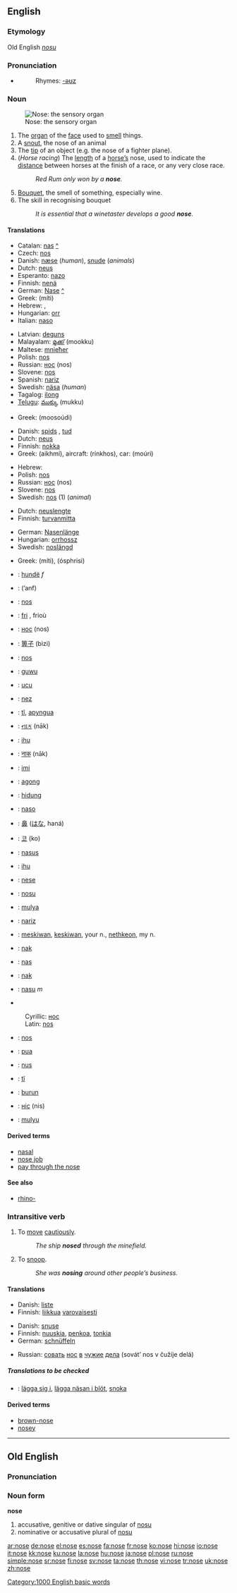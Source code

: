 {{wikipedia}}
==English==

===Etymology===
Old English ''[[nosu]]''

===Pronunciation===
*{{audio|en-us-nose.ogg|Audio (US)}}
*:Rhymes: [[Rhymes:English:-əʊz|-əʊz]]

===Noun===
{{en-noun}}
[[Image:Neus1.jpg|thumb|Nose: the sensory organ]]

# The [[organ]] of the [[face]] used to [[smell]] things.
# A [[snout]], the nose of an animal
# The [[tip]] of an object (e.g. the nose of a fighter plane).
# (''Horse racing'') The [[length]] of a [[horse|horse’s]] nose, used to indicate the [[distance]] between horses at the finish of a race, or any very close race.
#:''Red Rum only won by a '''nose'''.''
# [[Bouquet]], the smell of something, especially wine.
# The skill in recognising bouquet
#:''It is essential that a winetaster develops a good '''nose'''.''

====Translations====
{{trans-top|The organ of the face used to smell things}}
*Catalan: [[nas]] {{m}} [[:ca:nas|^]]
*Czech: [[nos#Czech|nos]] {{m}}
*Danish: [[næse]] {{c}} (''human''), [[snude]] {{c}} (''animals'')
*Dutch: [[neus]] {{m}}
*Esperanto: [[nazo]]
*Finnish: [[nenä]]
*German: [[Nase]] {{f}} [[:de:Nase|^]]
*Greek: {{t|el|μύτη|f|s}} (míti)
*Hebrew: {{he-translation|אף|af}} {{m}}, {{he-translation|חוטם|khótem}} {{m}}
*Hungarian: [[orr]]
*Italian: [[naso]] {{m}}
{{trans-mid}}
*Latvian: [[deguns]] {{m}}
*Malayalam: [[മൂക്ക്]] (mookku)
*Maltese: [[mnieħer]] {{m}}
*Polish: [[nos#Polish|nos]] {{m}}
*Russian: [[нос#Russian|нос]] (nos) {{m}}
*Slovene: [[nos#Slovene|nos]] {{m}}
*Spanish: [[nariz]] {{f}}
*Swedish: [[näsa]] (''human'') {{c}}
*Tagalog: [[ilong]]
*[[Telugu]]: [[ముక్కు]] (mukku)
{{trans-bottom}}

{{trans-top|snout, nose of an animal}}
*Greek: {{t-|el|μουσούδι|n|s}} (moosoúdi)
{{trans-mid}}
{{trans-bottom}}

{{trans-top|The tip of an object}}
*Danish: [[spids]] {{c}}, [[tud]] {{c}}
*Dutch: [[neus]] {{m}}
*Finnish: [[nokka]]
*Greek: {{t-|el|αιχμή|f|s}} (aikhmí), aircraft: {{t-|el|ρύγχος|n|s}} (rínkhos), car: {{t-|el|μούρη|f|s}} (moúri)
{{trans-mid}}
*Hebrew: {{he-translation|חרטום|khartóm}} {{m}}
*Polish: [[nos#Polish|nos]] {{m}}
*Russian: [[нос#Russian|нос]] (nos) {{m}}
*Slovene: [[nos#Slovene|nos]] {{m}}
*Swedish: [[nos#Swedish|nos]] {{c}} (1) (''animal'')
{{trans-bottom}}

{{trans-top|The length of a horse’s nose}}
*Dutch: [[neuslengte]] {{f}}
*Finnish: [[turvanmitta]]
{{trans-mid}}
*German: [[Nasenlänge]] {{f}}
*Hungarian: [[orrhossz]]
*Swedish: [[noslängd]] {{c}}
{{trans-bottom}}

{{trans-top|the skill in recognising bouquet}}
*Greek: {{t|el|μύτη|f|s}} (míti), {{t|el|όσφρηση|f|s}} (ósphrisi)
{{trans-mid}}
{{trans-bottom}}

{{checktrans}}
{{trans-top|Translations to be categorised}}
*{{ttbc|Albanian}}: [[hundë]] ''f''
*{{ttbc|Arabic}}: {{ARchar|[[انف|أنف]]}} (’anf) {{f}}
*{{ttbc|Bosnian}}: [[nos#Bosnian|nos]] {{m}}
*{{ttbc|Breton}}: [[fri]] {{m}}, frioù {{p}}
*{{ttbc|Bulgarian}}: [[нос#Bulgarian|нос]] (nos) {{m}}
*{{ttbc|Chinese}}: [[箅子]] (bìzi)
*{{ttbc|Croatian}}: [[nos#Croatian|nos]] {{m}}
*{{ttbc|Dyirbal}}: [[guwu]]
*{{ttbc|Fijian}}: [[ucu]]
*{{ttbc|French}}: [[nez]] {{m}}
*{{ttbc|Guarani}}: [[tĩ]], [[apyngua]]
*{{ttbc|Gujarati}}: [[નાક]] (nāk)
*{{ttbc|Hawaiian}}: [[ihu]]
*{{ttbc|Hindi}}: [[नाक]] (nāk)
*{{ttbc|Igbo}}: [[imi]]
*{{ttbc|Ilocano}}: [[agong]]
*{{ttbc|Indonesian}}: [[hidung]]
*{{ttbc|Interlingua}}: [[naso]]
{{trans-mid}}
*{{ttbc|Japanese}}: [[鼻]] ([[はな]], haná)
*{{ttbc|Korean}}: [[코]] (ko)
*{{ttbc|Latin}}: [[nasus]] {{m}}
*{{ttbc|Maori}}: [[ihu]]
*{{ttbc|Norwegian}}: [[nese]]
*{{ttbc|Old English}}: [[nosu]] {{f}}
*{{ttbc|Pitjantjatjara}}: [[mulya]]
*{{ttbc|Portuguese}}: [[nariz]] {{m}}
*{{ttbc|Powhatan}}: [[meskiwan]], [[keskiwan]], your n., [[nethkeon]], my n.
*{{ttbc|Rohingya}}: [[nak]]
*{{ttbc|Romanian}}: [[nas]] {{n}}
*{{ttbc|Romany}}: [[nak]]
*{{ttbc|Sardinian}}: [[nasu]] ''m''
*{{ttbc|Serbian}}
:Cyrillic: [[нос#Serbian|нос]] {{m}}
:Latin: [[nos#Serbian|nos]] {{m}}
*{{ttbc|Slovak}}: [[nos#Slovak|nos]] {{m}}
*{{ttbc|Swahili}}: [[pua]]
*{{ttbc|Tok Pisin}}: [[nus]]
*{{ttbc|Tupinambá}}: [[tĩ]]
*{{ttbc|Turkish}}: [[burun]]
*{{ttbc|Ukrainian}}: [[ніс]] (nis) {{m}}
*{{ttbc|Warlpiri}}: [[mulyu]]
{{trans-bottom}}

====Derived terms====
*[[nasal]]
*[[nose job]]
*[[pay through the nose]]

====See also====
* [[rhino-]]

===Intransitive verb===
{{en-verb|nos|ing}}

# To [[move]] [[cautiously]].
#:''The ship '''nosed''' through the minefield.''
# To [[snoop]].
#:''She was '''nosing''' around other people’s business.''

====Translations====
{{trans-top|To move cautiously}}
*Danish: [[liste]]
*Finnish: [[liikkua]] [[varovaisesti]]
{{trans-mid}}
{{trans-bottom}}

{{trans-top|To snoop}}
*Danish: [[snuse]]
*Finnish: [[nuuskia]], [[penkoa]], [[tonkia]]
*German: [[schnüffeln]]
{{trans-mid}}
*Russian: [[совать]] [[нос#Russian|нос]] [[в#Russian|в]] [[чужой|чужие]] [[дело|дела]] (sovát’ nos v čužíje delá)
{{trans-bottom}}

=====Translations to be checked=====
{{checktrans}}
{{top}}
*{{ttbc|Swedish}}: [[lägga sig i]], [[lägga näsan i blöt]], [[snoka]]
{{mid}}
{{bottom}}

====Derived terms====
*[[brown-nose]]
*[[nosey]]

[[Category:1000 English basic words]]

----

==Old English==

===Pronunciation===
{{IPA|/ˈnoze/}}

===Noun form===
'''nose'''

# accusative, genitive or dative singular of [[nosu]]
# nominative or accusative plural of [[nosu]]

[[ar:nose]]
[[de:nose]]
[[el:nose]]
[[es:nose]]
[[fa:nose]]
[[fr:nose]]
[[ko:nose]]
[[hi:nose]]
[[io:nose]]
[[it:nose]]
[[kk:nose]]
[[ku:nose]]
[[la:nose]]
[[hu:nose]]
[[ja:nose]]
[[pl:nose]]
[[ru:nose]]
[[simple:nose]]
[[sr:nose]]
[[fi:nose]]
[[sv:nose]]
[[ta:nose]]
[[th:nose]]
[[vi:nose]]
[[tr:nose]]
[[uk:nose]]
[[zh:nose]]